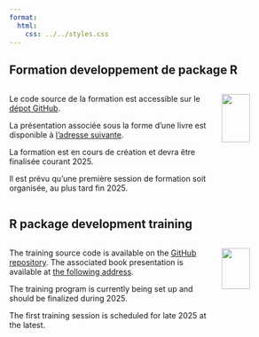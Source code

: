 ```yaml
---
format:
  html:
    css: ../../styles.css
---
```


::: {.content-visible when-profile="french"}
# Formation developpement de package R

::::: columns
::: {.column width="75%"}
Le code source de la formation est accessible sur le [dépot GitHub](https://github.com/umr-marbec/r_packages_development_training){.external target=“_blank”}.

La présentation associée sous la forme d'une livre est disponible à [l'adresse suivante](https://umr-marbec.github.io/r_packages_development_training/){.external target=“_blank”}.

La formation est en cours de création et devra être finalisée courant 2025. 

Il est prévu qu'une première session de formation soit organisée, au plus tard fin 2025.
:::

::: {.column width="25%"}
![](../../ressources/formations/r_package_developpement/image_intro.png){fig-align="center" width="65%"}
:::
:::::

:::

::: {.content-visible when-profile="english"}
# R package development training

::::: columns
::: {.column width="75%"}
The training source code is available on the [GitHub repository](https://github.com/umr-marbec/r_packages_development_training){.external target=“_blank”}. The associated book presentation is available at [the following address](https://umr-marbec.github.io/r_packages_development_training/){.external target=“_blank”}.

The training program is currently being set up and should be finalized during 2025. 

The first training session is scheduled for late 2025 at the latest.
:::

::: {.column width="25%"}
![](../../ressources/formations/r_package_developpement/image_intro.png){fig-align="center" width="65%"}
:::
:::::

:::